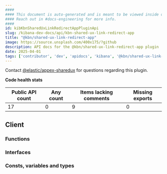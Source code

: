 ```yaml
---
####
#### This document is auto-generated and is meant to be viewed inside our experimental, new docs system.
#### Reach out in #docs-engineering for more info.
####
id: kibKbnSharedUxLinkRedirectAppPluginApi
slug: /kibana-dev-docs/api/kbn-shared-ux-link-redirect-app
title: "@kbn/shared-ux-link-redirect-app"
image: https://source.unsplash.com/400x175/?github
description: API docs for the @kbn/shared-ux-link-redirect-app plugin
date: 2025-04-01
tags: ['contributor', 'dev', 'apidocs', 'kibana', '@kbn/shared-ux-link-redirect-app']
---
```




Contact [@elastic/appex-sharedux](https://github.com/orgs/elastic/teams/appex-sharedux) for questions regarding this plugin.

**Code health stats**

| Public API count  | Any count | Items lacking comments | Missing exports |
|-------------------|-----------|------------------------|-----------------|
| 17 | 0 | 9 | 0 |

## Client

### Functions
<DocDefinitionList data={kbnSharedUxLinkRedirectAppObj.client.functions}/>

### Interfaces
<DocDefinitionList data={kbnSharedUxLinkRedirectAppObj.client.interfaces}/>

### Consts, variables and types
<DocDefinitionList data={kbnSharedUxLinkRedirectAppObj.client.misc}/>


